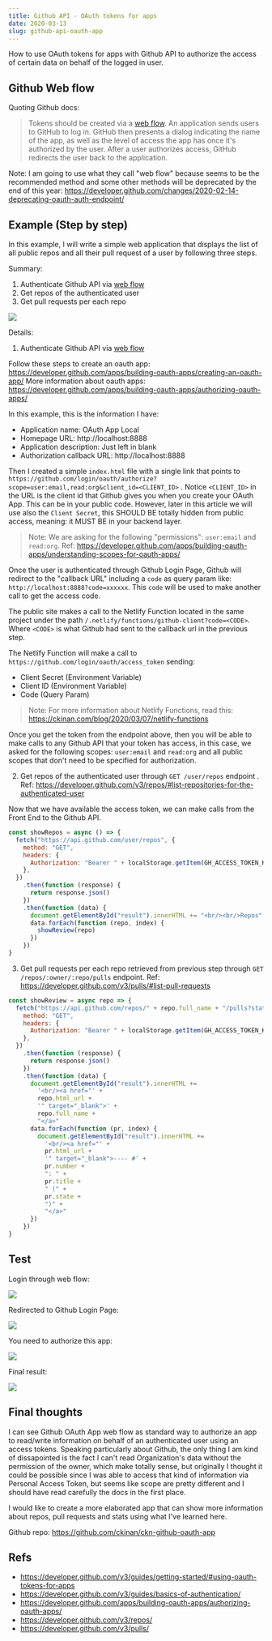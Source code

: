 ```yaml
---
title: Github API - OAuth tokens for apps
date: 2020-03-13
slug: github-api-oauth-app
---
```


How to use OAuth tokens for apps with Github API to authorize the access of certain data on behalf of the logged in user.

## Github Web flow

Quoting Github docs:

> Tokens should be created via a [web flow](https://developer.github.com/apps/building-oauth-apps/authorizing-oauth-apps/). An application sends users to GitHub to log in. GitHub then presents a dialog indicating the name of the app, as well as the level of access the app has once it's authorized by the user. After a user authorizes access, GitHub redirects the user back to the application.

Note: I am going to use what they call "web flow" because seems to be the recommended method and some other methods will be deprecated by the end of this year: https://developer.github.com/changes/2020-02-14-deprecating-oauth-auth-endpoint/

## Example (Step by step)

In this example, I will write a simple web application that displays the list of all public repos and all their pull request of a user by following three steps.

Summary:

1. Authenticate Github API via [web flow](https://developer.github.com/apps/building-oauth-apps/authorizing-oauth-apps/)
2. Get repos of the authenticated user
3. Get pull requests per each repo

![](./images/0.png)

Details:

1. Authenticate Github API via [web flow](https://developer.github.com/apps/building-oauth-apps/authorizing-oauth-apps/)

Follow these steps to create an oauth app: https://developer.github.com/apps/building-oauth-apps/creating-an-oauth-app/
More information about oauth apps: https://developer.github.com/apps/building-oauth-apps/authorizing-oauth-apps/

In this example, this is the information I have:

- Application name: OAuth App Local
- Homepage URL: http://localhost:8888
- Application description: Just left in blank
- Authorization callback URL: http://localhost:8888

Then I created a simple `index.html` file with a single link that points to `https://github.com/login/oauth/authorize?scope=user:email,read:org&client_id=<CLIENT_ID>` . Notice `<CLIENT_ID>` in the URL is the client id that Github gives you when you create your OAuth App. This can be in your public code. However, later in this article we will use also the `Client Secret`, this SHOULD BE totally hidden from public access, meaning: it MUST BE in your backend layer.

> Note: We are asking for the following "permissions": `user:email` and `read:org`. Ref: https://developer.github.com/apps/building-oauth-apps/understanding-scopes-for-oauth-apps/

Once the user is authenticated through Github Login Page, Github will redirect to the "callback URL" including a `code` as query param like: `http://localhost:8888?code=xxxxxx`. This `code` will be used to make another call to get the access code.

The public site makes a call to the Netlify Function located in the same project under the path `/.netlify/functions/github-client?code=<CODE>`. Where `<CODE>` is what Github had sent to the callback url in the previous step.

The Netlify Function will make a call to `https://github.com/login/oauth/access_token` sending:

- Client Secret (Environment Variable)
- Client ID (Environment Variable)
- Code (Query Param)

> Note: For more information about Netlify Functions, read this: https://ckinan.com/blog/2020/03/07/netlify-functions

Once you get the token from the endpoint above, then you will be able to make calls to any Github API that your token has access, in this case, we asked for the following scopes: `user:email` and `read:org` and all public scopes that don't need to be specified for authorization.

2. Get repos of the authenticated user through `GET /user/repos` endpoint . Ref: https://developer.github.com/v3/repos/#list-repositories-for-the-authenticated-user

Now that we have available the access token, we can make calls from the Front End to the Github API.

```js
const showRepos = async () => {
  fetch("https://api.github.com/user/repos", {
    method: "GET",
    headers: {
      Authorization: "Bearer " + localStorage.getItem(GH_ACCESS_TOKEN_KEY),
    },
  })
    .then(function (response) {
      return response.json()
    })
    .then(function (data) {
      document.getElementById("result").innerHTML += "<br/><br/>Repos"
      data.forEach(function (repo, index) {
        showReview(repo)
      })
    })
}
```

3. Get pull requests per each repo retrieved from previous step through `GET /repos/:owner/:repo/pulls` endpoint. Ref: https://developer.github.com/v3/pulls/#list-pull-requests

```js
const showReview = async repo => {
  fetch("https://api.github.com/repos/" + repo.full_name + "/pulls?state=all", {
    method: "GET",
    headers: {
      Authorization: "Bearer " + localStorage.getItem(GH_ACCESS_TOKEN_KEY),
    },
  })
    .then(function (response) {
      return response.json()
    })
    .then(function (data) {
      document.getElementById("result").innerHTML +=
        '<br/><a href="' +
        repo.html_url +
        '" target="_blank">' +
        repo.full_name +
        "</a>"
      data.forEach(function (pr, index) {
        document.getElementById("result").innerHTML +=
          '<br/><a href="' +
          pr.html_url +
          '" target="_blank">---- #' +
          pr.number +
          ": " +
          pr.title +
          " (" +
          pr.state +
          ")" +
          "</a>"
      })
    })
}
```

## Test

Login through web flow:

![](./images/1.png)

Redirected to Github Login Page:

![](./images/2.png)

You need to authorize this app:

![](./images/3.png)

Final result:

![](./images/4.png)

## Final thoughts

I can see Github OAuth App web flow as standard way to authorize an app to read/write information on behalf of an authenticated user using an access tokens. Speaking particularly about Github, the only thing I am kind of dissapointed is the fact I can't read Organization's data without the permission of the owner, which make totally sense, but originally I thought it could be possible since I was able to access that kind of information via Personal Access Token, but seems like scope are pretty different and I should have read carefully the docs in the first place.

I would like to create a more elaborated app that can show more information about repos, pull requests and stats using what I've learned here.

Github repo: https://github.com/ckinan/ckn-github-oauth-app

## Refs

- https://developer.github.com/v3/guides/getting-started/#using-oauth-tokens-for-apps
- https://developer.github.com/v3/guides/basics-of-authentication/
- https://developer.github.com/apps/building-oauth-apps/authorizing-oauth-apps/
- https://developer.github.com/v3/repos/
- https://developer.github.com/v3/pulls/
